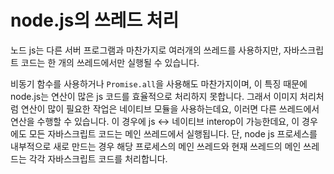 # node.js의 쓰레드 처리

노드 js는 다른 서버 프로그램과 마찬가지로 여러개의 쓰레드를 사용하지만, 자바스크립트 코드는 한 개의 쓰레드에서만 실행될 수 있습니다.

비동기 함수를 사용하거나 `Promise.all`을 사용해도 마찬가지이며, 이 특징 때문에 node.js는 연산이 많은 js 코드를 효율적으로 처리하지 못합니다.
그래서 이미지 처리처럼 연산이 많이 필요한 작업은 네이티브 모듈을 사용하는데요, 이러면 다른 쓰레드에서 연산을 수행할 수 있습니다.
이 경우에 js <-> 네이티브 interop이 가능한데요, 이 경우에도 모든 자바스크립트 코드는 메인 쓰레드에서 실행됩니다.
단, node js 프로세스를 내부적으로 새로 만드는 경우 해당 프로세스의 메인 쓰레드와 현재 쓰레드의 메인 쓰레드는 각각 자바스크립트 코드를 처리합니다.
